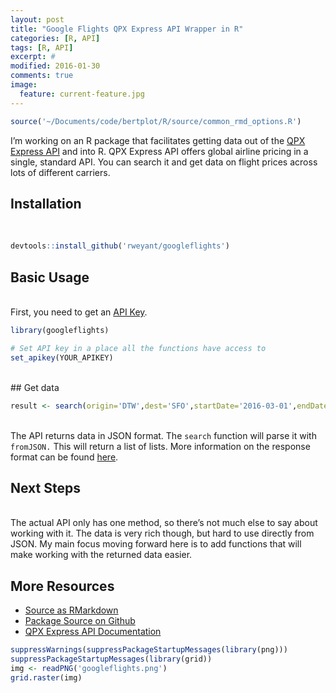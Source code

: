 ```yaml
---
layout: post
title: "Google Flights QPX Express API Wrapper in R"
categories: [R, API]
tags: [R, API]
excerpt: #
modified: 2016-01-30
comments: true
image:
  feature: current-feature.jpg
---
```



```r
source('~/Documents/code/bertplot/R/source/common_rmd_options.R')
```

I'm working on an R package that facilitates getting data out of the [QPX Express API](https://developers.google.com/qpx-express/) and into R.  QPX Express API offers global airline pricing in a single, standard API.  You can search it and get data on flight prices across lots of different carriers.

## Installation
<br>
```r
devtools::install_github('rweyant/googleflights')
```

## Basic Usage
<br>
First, you need to get an [API Key](https://developers.google.com/qpx-express/).
```r
library(googleflights)

# Set API key in a place all the functions have access to
set_apikey(YOUR_APIKEY)
```
<br>
## Get data
<br>
```r
result <- search(origin='DTW',dest='SFO',startDate='2016-03-01',endDate='2016-03-08')
```
<br>
The API returns data in JSON format.  The `search` function will parse it with `fromJSON.` This will return a list of lists.  More information on the response format can be found [here](https://developers.google.com/qpx-express/v1/trips/search#response).

## Next Steps
<br>
The actual API only has one method, so there's not much else to say about working with it.  The data is very rich though, but hard to use directly from JSON.  My main focus moving forward here is to add functions that will make working with the returned data easier.



## More Resources
- [Source as RMarkdown](https://github.com/rweyant/bertplot/)
- [Package Source on Github](https://github.com/rweyant/googleflights)
- [QPX Express API Documentation](https://developers.google.com/qpx-express/v1/)


```r
suppressWarnings(suppressPackageStartupMessages(library(png)))
suppressPackageStartupMessages(library(grid))
img <- readPNG('googleflights.png')
grid.raster(img)
```
